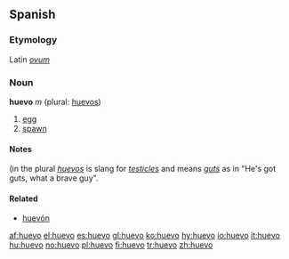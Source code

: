== Spanish ==
===Etymology===
Latin ''[[ovum]]''

=== Noun ===
'''huevo''' ''m'' (plural: [[huevos]])

# [[egg]]
# [[spawn]]

====Notes====
(in the plural ''[[huevos]]'' is slang for ''[[testicle]]s'' and means ''[[gut]]s'' as in "He's got guts, what a brave guy".

====Related====
*[[huevón]]

[[af:huevo]]
[[el:huevo]]
[[es:huevo]]
[[gl:huevo]]
[[ko:huevo]]
[[hy:huevo]]
[[io:huevo]]
[[it:huevo]]
[[hu:huevo]]
[[no:huevo]]
[[pl:huevo]]
[[fi:huevo]]
[[tr:huevo]]
[[zh:huevo]]